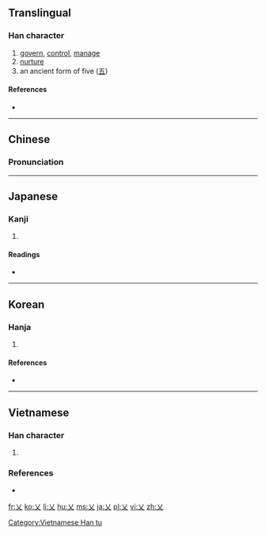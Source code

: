 {{also|义|父|Appendix:Variations of "x"}}
==Translingual==
{{Han etyl}}

===Han character===
{{Han char|rn=4|rad=丿|as=01|sn=2|four=40000|canj=K,XK}}

# [[govern]], [[control]], [[manage]]
# [[nurture]]
# an ancient form of five ([[五]])

====References====
* {{Han ref|kx=0081.100|dkj=00111|dj=0165.010|hdz=10031.030|uh=4E42|ud=20034|bh=C940|bd=51520}}

----

==Chinese==
{{zh-forms}}

===Pronunciation===
{{zh-pron
|m=wǔ,yì
|c=ngaai6
|mc=y
|oc=y
|ma=
|cat=v,num
}}

----

==Japanese==

===Kanji===
{{ja-kanji|grade=|rs=丿01}}

# {{defn|lang=ja|sort=丿01}}

====Readings====
* {{ja-readings|on=[[がい]] (gai), [[げ]] (ge)|kun=[[かる]] (karu), [[おさめる]] (osameru), [[おさまる]] (osamaru)}}

----

==Korean==

===Hanja===
{{ko-hanja|hangeul=예|rv=ye|mr=ye|eumhun=[[벨]], [[징계하다 |징계할]]|ehrv=bel, jinggyehal|ehmr=pel, chinggyehal|ehy=}}

# {{defn|lang=ko|sort=丿01}}

====References====
* {{Hanja ref|nav=9854}}

----

==Vietnamese==

===Han character===
{{vi-readings|rs=丿01| hanviet = nghệ, ngải|nom=nghệ, ngải}}

# {{defn|lang=vi|sort=丿01}}

===References===
* {{R:WinVNKey:Lê Sơn Thanh}}

[[Category:Vietnamese Han tu]]

[[fr:乂]]
[[ko:乂]]
[[li:乂]]
[[hu:乂]]
[[ms:乂]]
[[ja:乂]]
[[pl:乂]]
[[vi:乂]]
[[zh:乂]]